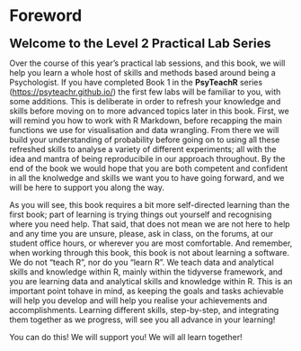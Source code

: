 # Foreword {-}

<span style="font-size: 22px; font-weight: bold; color: var(--purple);">Welcome to the Level 2 Practical Lab Series</span>

Over the course of this year's practical lab sessions, and this book, we will help you learn a whole host of skills and methods based around being a Psychologist. If you have completed Book 1 in the **PsyTeachR** series (<a href="https://psyteachr.github.io/" target = "_blank">https://psyteachr.github.io/</a>) the first few labs will be familiar to you, with some additions. This is deliberate in order to refresh your knowledge and skills before moving on to more advanced topics later in this book. First, we will remind you how to work with R Markdown, before recapping the main functions we use for visualisation and data wrangling. From there we will build your understanding of probability before going on to using all these refreshed skills to analyse a variety of different experiments; all with the idea and mantra of being reproducibile in our approach throughout. By the end of the book we would hope that you are both competent and confident in all the knolwedge and skills we want you to have going forward, and we will be here to support you along the way. 

As you will see, this book requires a bit more self-directed learning than the first book; part of learning is trying things out yourself and recognising where you need help. That said, that does not mean we are not here to help and any time you are unsure, please, ask in class, on the forums, at our student office hours, or wherever you are most comfortable. And remember, when working through this book, this book is not about learning a software. We do not "teach R", nor do you "learn R". We teach data and analytical skills and knowledge within R, mainly within the tidyverse framework, and you are learning data and analytical skills and knowledge within R. This is an important point tohave in mind, as keeping the goals and tasks achievable will help you develop and will help you realise your achievements and accomplishments. Learning different skills, step-by-step, and integrating them together as we progress, will see you all advance in your learning! 

You can do this! We will support you! We will all learn together!
